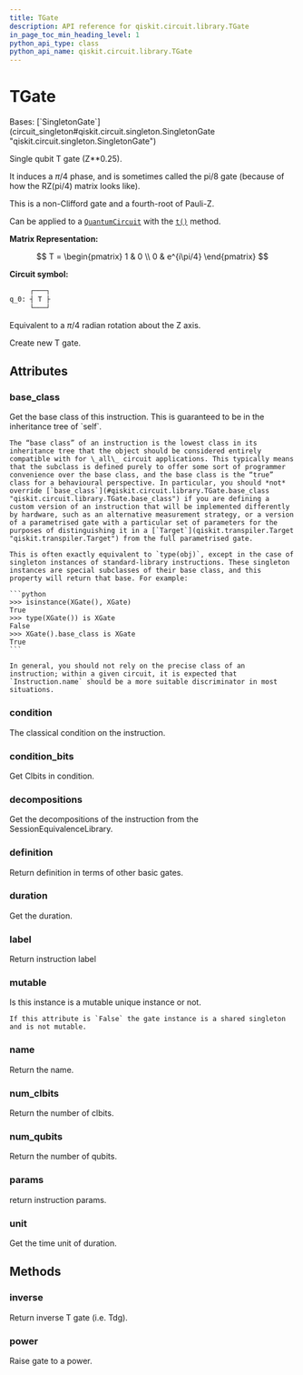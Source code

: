 ```yaml
---
title: TGate
description: API reference for qiskit.circuit.library.TGate
in_page_toc_min_heading_level: 1
python_api_type: class
python_api_name: qiskit.circuit.library.TGate
---
```


# TGate

<Class id="qiskit.circuit.library.TGate" isDedicatedPage={true} github="https://github.com/qiskit/qiskit/tree/stable/0.46/qiskit/circuit/library/standard_gates/t.py" signature="qiskit.circuit.library.TGate(*args, _force_mutable=False, **kwargs)">
  Bases: [`SingletonGate`](circuit_singleton#qiskit.circuit.singleton.SingletonGate "qiskit.circuit.singleton.SingletonGate")

  Single qubit T gate (Z\*\*0.25).

  It induces a $\pi/4$ phase, and is sometimes called the pi/8 gate (because of how the RZ(pi/4) matrix looks like).

  This is a non-Clifford gate and a fourth-root of Pauli-Z.

  Can be applied to a [`QuantumCircuit`](qiskit.circuit.QuantumCircuit "qiskit.circuit.QuantumCircuit") with the [`t()`](qiskit.circuit.QuantumCircuit#t "qiskit.circuit.QuantumCircuit.t") method.

  **Matrix Representation:**

$$
T = \begin{pmatrix}
1 & 0 \\
0 & e^{i\pi/4}
\end{pmatrix}
$$

  **Circuit symbol:**

  ```python
       ┌───┐
  q_0: ┤ T ├
       └───┘
  ```

  Equivalent to a $\pi/4$ radian rotation about the Z axis.

  Create new T gate.

  ## Attributes

  ### base\_class

  <Attribute id="qiskit.circuit.library.TGate.base_class" name="base_class">
    Get the base class of this instruction. This is guaranteed to be in the inheritance tree of `self`.

    The “base class” of an instruction is the lowest class in its inheritance tree that the object should be considered entirely compatible with for \_all\_ circuit applications. This typically means that the subclass is defined purely to offer some sort of programmer convenience over the base class, and the base class is the “true” class for a behavioural perspective. In particular, you should *not* override [`base_class`](#qiskit.circuit.library.TGate.base_class "qiskit.circuit.library.TGate.base_class") if you are defining a custom version of an instruction that will be implemented differently by hardware, such as an alternative measurement strategy, or a version of a parametrised gate with a particular set of parameters for the purposes of distinguishing it in a [`Target`](qiskit.transpiler.Target "qiskit.transpiler.Target") from the full parametrised gate.

    This is often exactly equivalent to `type(obj)`, except in the case of singleton instances of standard-library instructions. These singleton instances are special subclasses of their base class, and this property will return that base. For example:

    ```python
    >>> isinstance(XGate(), XGate)
    True
    >>> type(XGate()) is XGate
    False
    >>> XGate().base_class is XGate
    True
    ```

    In general, you should not rely on the precise class of an instruction; within a given circuit, it is expected that `Instruction.name` should be a more suitable discriminator in most situations.
  </Attribute>

  ### condition

  <Attribute id="qiskit.circuit.library.TGate.condition" name="condition">
    The classical condition on the instruction.
  </Attribute>

  ### condition\_bits

  <Attribute id="qiskit.circuit.library.TGate.condition_bits" name="condition_bits">
    Get Clbits in condition.
  </Attribute>

  ### decompositions

  <Attribute id="qiskit.circuit.library.TGate.decompositions" name="decompositions">
    Get the decompositions of the instruction from the SessionEquivalenceLibrary.
  </Attribute>

  ### definition

  <Attribute id="qiskit.circuit.library.TGate.definition" name="definition">
    Return definition in terms of other basic gates.
  </Attribute>

  ### duration

  <Attribute id="qiskit.circuit.library.TGate.duration" name="duration">
    Get the duration.
  </Attribute>

  ### label

  <Attribute id="qiskit.circuit.library.TGate.label" name="label">
    Return instruction label
  </Attribute>

  ### mutable

  <Attribute id="qiskit.circuit.library.TGate.mutable" name="mutable">
    Is this instance is a mutable unique instance or not.

    If this attribute is `False` the gate instance is a shared singleton and is not mutable.
  </Attribute>

  ### name

  <Attribute id="qiskit.circuit.library.TGate.name" name="name">
    Return the name.
  </Attribute>

  ### num\_clbits

  <Attribute id="qiskit.circuit.library.TGate.num_clbits" name="num_clbits">
    Return the number of clbits.
  </Attribute>

  ### num\_qubits

  <Attribute id="qiskit.circuit.library.TGate.num_qubits" name="num_qubits">
    Return the number of qubits.
  </Attribute>

  ### params

  <Attribute id="qiskit.circuit.library.TGate.params" name="params">
    return instruction params.
  </Attribute>

  ### unit

  <Attribute id="qiskit.circuit.library.TGate.unit" name="unit">
    Get the time unit of duration.
  </Attribute>

  ## Methods

  ### inverse

  <Function id="qiskit.circuit.library.TGate.inverse" name="inverse" signature="inverse()">
    Return inverse T gate (i.e. Tdg).
  </Function>

  ### power

  <Function id="qiskit.circuit.library.TGate.power" name="power" signature="power(exponent)">
    Raise gate to a power.
  </Function>
</Class>

